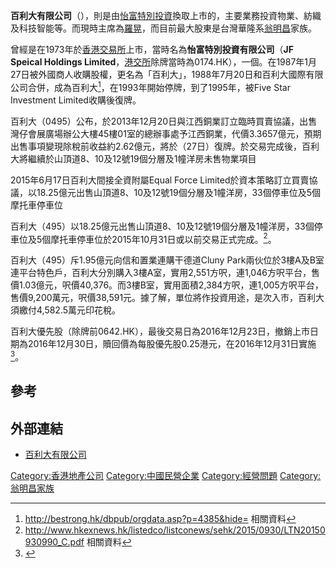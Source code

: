 '''百利大有限公司'''（{{sehk|0495}}），則是由[[怡富特別投資|怡富特別投資]]換取上市的，主要業務投資物業、紡織及科技智能等。而現時主席為[[羅晃|羅晃]]，而目前最大股東是台灣華隆系[[翁明昌|翁明昌]]家族。

曾經是在1973年於[[香港交易所|香港交易所]]上市，當時名為'''怡富特別投資有限公司'''（'''JF Speical Holdings Limited'''，[[港交所|港交所]]除牌當時為0174.HK），一個{{link-en|封閉式基金|Closed-end fund}}。在1987年1月27日被外國商人收購股權，更名為「百利大」，1988年7月20日和百利大國際有限公司合併，成為百利大<ref>http://bestrong.hk/dbpub/orgdata.asp?p=4385&hide= 相關資料</ref>，在1993年開始停牌，到了1995年，被Five Star Investment Limited收購後復牌。

百利大（0495）公布，於2013年12月20日與江西銅業訂立臨時買賣協議，出售灣仔會展廣場辦公大樓45樓01室的總辦事處予江西銅業，代價3.3657億元，預期出售事項變現除稅前收益約2.62億元，將於（27日）復牌。於交易完成後，百利大將繼續於山頂道8、10及12號19個分層及1幢洋房未售物業項目

2015年6月17日百利大間接全資附屬Equal Force Limited於資本策略訂立買賣協議，以18.25億元出售山頂道8、10及12號19個分層及1幢洋房，33個停車位及5個摩托車停車位

百利大（495）以18.25億元出售山頂道8、10及12號19個分層及1幢洋房，33個停車位及5個摩托車停車位於2015年10月31日或以前交易正式完成。<ref>http://www.hkexnews.hk/listedco/listconews/sehk/2015/0930/LTN20150930990_C.pdf {{Wayback|url=http://www.hkexnews.hk/listedco/listconews/sehk/2015/0930/LTN20150930990_C.pdf |date=20160305012235 }} 相關資料</ref>。

百利大（495）斥1.95億元向信和置業連購干德道Cluny Park兩伙位於3樓A及B室連平台特色戶，百利大分別購入3樓A室，實用2,551方呎，連1,046方呎平台，售價1.03億元，呎價40,376。而3樓B室，實用面積2,384方呎，連1,005方呎平台，售價9,200萬元，呎價38,591元。據了解，單位將作投資用途，是次入市，百利大須繳付4,582.5萬元印花稅。

百利大優先股（除牌前0642.HK），最後交易日為2016年12月23日，撤銷上市日期為2016年12月30日，贖回價為每股優先股0.25港元，在2016年12月31日實施<REF>
{{Cite web |url=http://www.hkexnews.hk/listedco/listconews/sehk/2016/1212/LTN20161212748_C.pdf |title=行使贖回權、終止買賣可轉換可贖回優先股及撤銷可轉換可贖回優先股之上市地位公告 |access-date=2016-12-12 |archive-date=2016-12-20 |archive-url=https://web.archive.org/web/20161220192623/http://www.hkexnews.hk/listedco/listconews/sehk/2016/1212/LTN20161212748_C.pdf |dead-url=no }}
</REF>。

==參考==
{{reflist}}

==外部連結==
*[https://web.archive.org/web/20160305035756/http://www.paladinlimited.com/ 百利大有限公司]

[[Category:香港地產公司|Category:香港地產公司]]
[[Category:中國民營企業|Category:中國民營企業]]
[[Category:經營問題|Category:經營問題]]
[[Category:翁明昌家族|Category:翁明昌家族]]